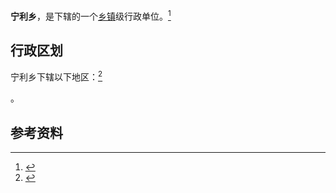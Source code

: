 {{中国乡级行政区|53/07/24/205/000}}

'''宁利乡'''，是{{PRC admin/fullname|53/07/24/205/000|3}}下辖的一个[[乡镇|乡镇]]级行政单位。<ref>{{PRC admin/ref sgc|{{PRC admin/parent|53/07/24/205/000}}}}</ref>

== 行政区划 ==

宁利乡下辖以下地区：<ref>{{PRC admin/ref sgc|53/07/24/205/000}}</ref>

{{PRC admin/children|53/07/24/205/000}}。

== 参考资料 ==

{{reflist}}

{{行政区划小作品}}
{{PRC admin/navcat|53/07/24/205/000}}
